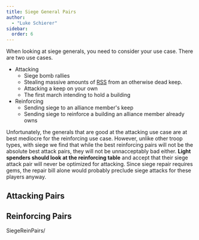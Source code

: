 ```yaml
---
title: Siege General Pairs
author: 
  - "Luke Schierer"
sidebar: 
  order: 6
---
```


When looking at siege generals, you need to consider your use case.  There are two use cases.

* Attacking
  * Siege bomb rallies
  * Stealing massive amounts of [RSS] from an otherwise dead keep.
  * Attacking a keep on your own
  * The first march intending to hold a building
* Reinforcing
  * Sending siege to an alliance member's keep
  * Sending siege to reinforce a building an alliance member
    already owns

Unfortunately, the generals that are good at the attacking use case are at best 
mediocre for the reinforcing use case.  However, unlike other troop types, with 
siege we find that while the best reinforcing pairs will not be the absolute 
best attack pairs, they will not be unnacceptably bad either.  **Light spenders
should look at the reinforcing table** and accept that their siege attack pair 
will never be optimized for attacking.  Since siege repair requires gems,
the repair bill alone would probably preclude siege attacks for these players
anyway. 


## Attacking Pairs
<AttackPairs generalClass='Siege'></AttackPairs>

## Reinforcing Pairs
SiegeReinPairs/




[RSS]: <../../../reference/glossary/#rss>